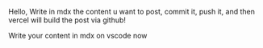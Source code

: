 Hello, Write in mdx the content u want to post, commit it, push it, and then vercel will build the post via github!

Write your content in mdx on vscode now
